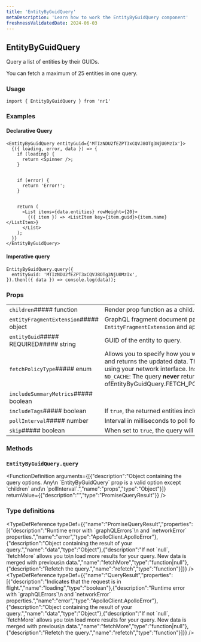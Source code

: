```yaml
---
title: 'EntityByGuidQuery'
metaDescription: 'Learn how to work the EntityByGuidQuery component'
freshnessValidatedDate: 2024-06-03
---
```

## EntityByGuidQuery

Query a list of entities by their GUIDs.

You can fetch a maximum of 25 entities in one query.

### Usage

```
import { EntityByGuidQuery } from 'nr1'
```



### Examples

#### Declarative Query

```
<EntityByGuidQuery entityGuid={'MTIzNDU2fEZPT3xCQVJ8OTg3NjU0MzIx'}>
  {({ loading, error, data }) => {
    if (loading) {
      return <Spinner />;
    }


    if (error) {
      return 'Error!';
    }


    return (
      <List items={data.entities} rowHeight={20}>
        {({ item }) => <ListItem key={item.guid}>{item.name}</ListItem>}
      </List>
    );
  }}
</EntityByGuidQuery>
```



#### Imperative query

```
EntityByGuidQuery.query({
  entityGuid: 'MTIzNDU2fEZPT3xCQVJ8OTg3NjU0MzIx',
}).then(({ data }) => console.log(data));
```



### Props

|                                        |                                                                                                                                                                                                                                                                                                                                                                                                                                                                                                                                                                                                                                                                                                                                                                                                                                                                                                                                                                                                                                                                                                                                                                                                                                                                                                                                                                                                                                                                                                     |
| -------------------------------------- | --------------------------------------------------------------------------------------------------------------------------------------------------------------------------------------------------------------------------------------------------------------------------------------------------------------------------------------------------------------------------------------------------------------------------------------------------------------------------------------------------------------------------------------------------------------------------------------------------------------------------------------------------------------------------------------------------------------------------------------------------------------------------------------------------------------------------------------------------------------------------------------------------------------------------------------------------------------------------------------------------------------------------------------------------------------------------------------------------------------------------------------------------------------------------------------------------------------------------------------------------------------------------------------------------------------------------------------------------------------------------------------------------------------------------------------------------------------------------------------------------- |
| `children`##### function               | Render prop function as a child.&lt;FunctionDefinition returnValue=&#x7B;\[&#x7B;"type":"React.ReactNode","description":""}]} arguments=&#x7B;\[&#x7B;"name":"queryResult","type":"QueryResult","description":"Results of the query."}]} />                                                                                                                                                                                                                                                                                                                                                                                                                                                                                                                                                                                                                                                                                                                                                                                                                                                                                                                                                                                                                                                                                                                                                                                                                                                         |
| `entityFragmentExtension`##### object  | GraphQL fragment document parsed into an AST by `graphql-tag`.The Query components return the most commonly used fields available on an entity. You can use this prop when you want to request additional fields for the entities returned by your query.The fragment should be named `EntityFragmentExtension` and apply to the `EntityOutline` type.``` const entityFragmentExtension = ngql`   fragment EntityFragmentExtension on EntityOutline {     indexedAt     guid   } `; ```                                                                                                                                                                                                                                                                                                                                                                                                                                                                                                                                                                                                                                                                                                                                                                                                                                                                                                                                                                                                  |
| `entityGuid`##### REQUIRED##### string | GUID of the entity to query.                                                                                                                                                                                                                                                                                                                                                                                                                                                                                                                                                                                                                                                                                                                                                                                                                                                                                                                                                                                                                                                                                                                                                                                                                                                                                                                                                                                                                                                                        |
| `fetchPolicyType`##### enum            | Allows you to specify how you want your query to interact with the cached data.* `CACHE_AND_NETWORK`: The query returns your initial data from the cache if available. However, regardless of whether or not the full data is in your cache, the query always makes a request using your network interface and returns the updated data. This option is not available when using the static `query()` method of the component. * `CACHE_FIRST`: The query makes a request using your network interface **only** if the data for your query is not already in the cache. * `CACHE_ONLY`: The query **never** makes a request using your network interface. Instead it returns the data available in the cache. If the data for your query does not exist in the cache, then an error is thrown. * `NETWORK_ONLY`: The query **never** returns your initial data from the cache. Instead it **always** makes a request using your network interface. * `NO_CACHE`: The query **never** returns your initial data from the cache. Instead it **always** makes a request using your network interface. Unlike the `NETWORK_ONLY` policy, it does not write any data to the cache after the query completes.##### REPLACE WITH CUSTOM COMPONENT&lt;One ofEntityByGuidQuery.FETCH_POLICY_TYPE.CACHE_AND_NETWORKEntityByGuidQuery.FETCH_POLICY_TYPE.CACHE_FIRSTEntityByGuidQuery.FETCH_POLICY_TYPE.CACHE_ONLYEntityByGuidQuery.FETCH_POLICY_TYPE.NETWORK_ONLYEntityByGuidQuery.FETCH_POLICY_TYPE.NO_CACHE> |
| `includeSummaryMetrics`##### boolean   |                                                                                                                                                                                                                                                                                                                                                                                                                                                                                                                                                                                                                                                                                                                                                                                                                                                                                                                                                                                                                                                                                                                                                                                                                                                                                                                                                                                                                                                                                                     |
| `includeTags`##### boolean             | If `true`, the returned entities include their tags.                                                                                                                                                                                                                                                                                                                                                                                                                                                                                                                                                                                                                                                                                                                                                                                                                                                                                                                                                                                                                                                                                                                                                                                                                                                                                                                                                                                                                                                |
| `pollInterval`##### number             | Interval in milliseconds to poll for new data. Set to zero to avoid any kind of regular polling.                                                                                                                                                                                                                                                                                                                                                                                                                                                                                                                                                                                                                                                                                                                                                                                                                                                                                                                                                                                                                                                                                                                                                                                                                                                                                                                                                                                                    |
| `skip`##### boolean                    | When set to `true`, the query will be skipped entirely from rendering.                                                                                                                                                                                                                                                                                                                                                                                                                                                                                                                                                                                                                                                                                                                                                                                                                                                                                                                                                                                                                                                                                                                                                                                                                                                                                                                                                                                                                              |

### Methods

### `EntityByGuidQuery.query`

&lt;FunctionDefinition arguments=&#x7B;\[&#x7B;"description":"Object containing the query options. Any\\n \`EntityByGuidQuery\` prop is a valid option except \`children\` and\\n \`pollInterval\`.","name":"props","type":"Object"}]} returnValue=&#x7B;&#x7B;"description":"","type":"PromiseQueryResult"}} />

### Type definitions

&lt;TypeDefReference typeDef=&#x7B;&#x7B;"name":"PromiseQueryResult","properties":\[&#x7B;"description":"Runtime error with \`graphQLErrors\`\\n and \`networkError\` properties.","name":"error","type":"ApolloClient.ApolloError"},&#x7B;"description":"Object containing the result of your query.","name":"data","type":"Object"},&#x7B;"description":"If not \`null\`, \`fetchMore\` allows you to\\n load more results for your query. New data is merged with previous\\n data.","name":"fetchMore","type":"function|null"},&#x7B;"description":"Refetch the query.","name":"refetch","type":"function"}]}} />&lt;TypeDefReference typeDef=&#x7B;&#x7B;"name":"QueryResult","properties":\[&#x7B;"description":"Indicates that the request is in flight.","name":"loading","type":"boolean"},&#x7B;"description":"Runtime error with \`graphQLErrors\`\\n and \`networkError\` properties.","name":"error","type":"ApolloClient.ApolloError"},&#x7B;"description":"Object containing the result of your query.","name":"data","type":"Object"},&#x7B;"description":"If not \`null\`, \`fetchMore\` allows you to\\n load more results for your query. New data is merged with previous\\n data.","name":"fetchMore","type":"function|null"},&#x7B;"description":"Refetch the query.","name":"refetch","type":"function"}]}} />
